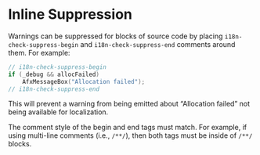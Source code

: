 # Inline Suppression

Warnings can be suppressed for blocks of source code by placing `i18n-check-suppress-begin` and `i18n-check-suppress-end` comments around them.
For example:

``` .cpp
// i18n-check-suppress-begin
if (_debug && allocFailed)
    AfxMessageBox("Allocation failed");
// i18n-check-suppress-end
```

This will prevent a warning from being emitted about "Allocation failed" not being available for localization.

::: {.notesection data-latex=""}
The comment style of the begin and end tags must match. For example, if using multi-line comments
(i.e., `/**/`), then both tags must be inside of `/**/` blocks.
:::